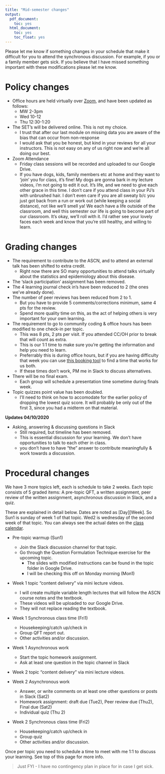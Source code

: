 ```yaml
---
title: "Mid-semester changes"
output:
  pdf_document:
    toc: yes
  html_document:
    toc: yes
    toc_float: yes
---
```


Please let me know if something changes in your schedule that make it difficult for you to attend the synchronous discussion. For example, if you or a family member gets sick.  If you believe that I have missed something important with these modifications please let me know. 

# Policy changes
* Office hours are held virtually over [Zoom](https://csuchico.zoom.us/my/rdonatello), and have been updated as follows: 
    - MW 2-3pm
    - Wed 10-12
    - Thu 12:30-1:20
* The SET's will be delivered online. This is not my choice. 
    - I trust that after our last module on missing data you are aware of the bias that can occur from non-response
    - I would ask that you be honest, but kind in your reviews for all your instructors. This is not easy on any of us right now and we're all doing our best. 
* Zoom Attendance
  - Friday class sessions will be recorded and uploaded to our Google Drive. 
  - If you have dogs, kids, family members etc at home and they want to 'join' you for class, it's fine! My dogs are gonna bark in my lecture videos, i'm not going to edit it out. It's life, and we need to give each other grace in this time. I don't care if you attend class in your PJ's with unbrushed hair. I don't even care if you are all sweaty b/c you just got back from a run or work out (while keeping a social distance), not like we'll smell ya! We each have a life outside of the classroom, and well this semester our life is going to become part of our classroom. It's okay, we'll roll with it. I'd rather see your lovely faces each week and know that you're still healthy, and willing to learn. 


# Grading changes

* The requirement to contribute to the ASCN, and to attend an external talk has been shifted to extra credit. 
    - Right now there are SO many opportunities to attend talks virtually about the statistics and epidemiology about this disease. 
* The 'slack participation' assignment has been removed. 
* The 4 learning journal check in's have been reduced to 2 (the ones we've already done). 
* The number of peer reviews has been reduced from 2 to 1.
    - But you have to provide 5 comments/corrections minimum, same 4 pts for the review. 
    - Spend more quality time on this, as the act of helping others is very important for your own learning. 
* The requirement to go to community coding & office hours has been modified to one check-in per topic. 
    - This was 8 pts, 2 pts per visit. If you attended CC/OH prior to break that will count as extra. 
    - This is our 1:1 time to make sure you're getting the information and help you need to learn. 
    - Preferrably this is during office hours, but if you are having difficulty that week you can use [this booking tool](https://dr-donatello.youcanbook.me) to find a time that works for us both. 
    - If these times don't work, PM me in Slack to discuss alternatives. 
* There will be no final exam. 
    - Each group will schedule a presentation time sometime during finals week. 
* Topic quizzes point value has been doubled. 
    - I'll need to think on how to accomodate for the earlier policy of dropping the lowest quiz score. It will probably be only out of the first 3, since you had a midterm on that material. 


**Updates 04/10/2020**

* Asking, answering & discussing questions in Slack 
    - Still required, but timeline has been removed. 
    - This is essential discussion for your learning. We don't have opportunities to talk to each other in class. 
    - you don't have to have "the" answer to contribute meaningfully & work towards a discussion.



# Procedural changes

We have 3 more topics left, each is schedule to take 2 weeks. Each topic consists of 5 graded items: A pre-topic QFT, a written assignment, peer review of the written assignment, asynchronous discussion in Slack, and a quiz. 

These are explained in detail below. Dates are noted as [Day][Week]. So Sun1 is sunday of week 1 of that topic. Wed2 is wednesday of the second week of that topic. You can always see the actual dates on the [class calendar](https://norcalbiostat.github.io/MATH456/schedule.html). 

* Pre-topic warmup (Sun1)
  - Join the Slack discussion channel for that topic. 
  - Go through the Question Formulation Technique exercise for the upcoming topic. 
    - The slides with modified instructions can be found in the topic folder in Google Drive. 
    - I will be checking this off on Monday morning (Mon1)
    
* Week 1 topic "content delivery" via mini lecture videos. 
  - I will create multiple variable length lectures that will follow the ASCN course notes and the textbook. 
  - These videos will be uploaded to our Google Drive. 
  - They will not replace reading the textbook. 
      
* Week 1 Synchronous class time (Fri1)
  - Housekeeping/catch up/check in
  - Group QFT report out.  
  - Other activities and/or discussion. 
    
* Week 1 Asynchronous work
  - Start the topic homework assignment.
  - Ask at least one question in the topic channel in Slack
          
* Week 2 topic "content delivery" via mini lecture videos. 

* Week 2 Asynchronous work          
  - Answer, or write comments on at least one other questions or posts in Slack (Sat2)
  - Homework assignment: draft due (Tue2), Peer review due (Thu2), Final due (Sat2)
  - Individual quiz (Thu 2)

* Week 2 Synchronous class time (Fri2)
  - Housekeeping/catch up/check in
  - Group quiz
  - Other activities and/or discussion. 
    
Once per topic you need to schedule a time to meet with me 1:1 to discuss your learning. See top of this page for more info. 

> Just FYI - I have no contingency plan in place for in case I get sick. 

  